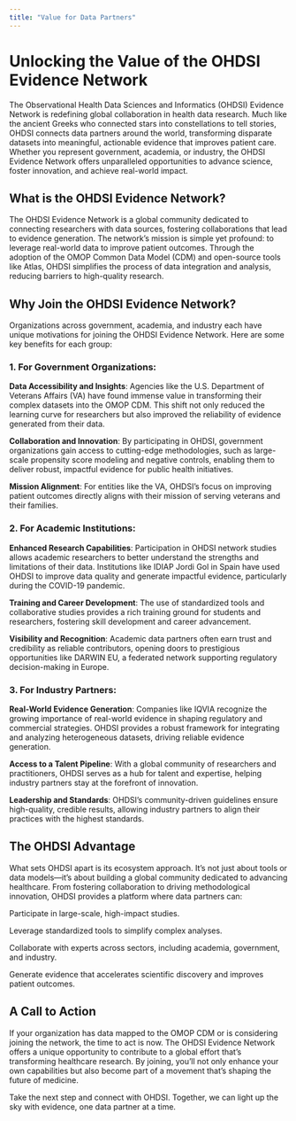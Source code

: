 ```yaml
---
title: "Value for Data Partners"
---
```


# Unlocking the Value of the OHDSI Evidence Network

The Observational Health Data Sciences and Informatics (OHDSI) Evidence Network is redefining global collaboration in health data research. Much like the ancient Greeks who connected stars into constellations to tell stories, OHDSI connects data partners around the world, transforming disparate datasets into meaningful, actionable evidence that improves patient care. Whether you represent government, academia, or industry, the OHDSI Evidence Network offers unparalleled opportunities to advance science, foster innovation, and achieve real-world impact.

## What is the OHDSI Evidence Network?

The OHDSI Evidence Network is a global community dedicated to connecting researchers with data sources, fostering collaborations that lead to evidence generation. The network’s mission is simple yet profound: to leverage real-world data to improve patient outcomes. Through the adoption of the OMOP Common Data Model (CDM) and open-source tools like Atlas, OHDSI simplifies the process of data integration and analysis, reducing barriers to high-quality research.

## Why Join the OHDSI Evidence Network?

Organizations across government, academia, and industry each have unique motivations for joining the OHDSI Evidence Network. Here are some key benefits for each group:

### 1. For Government Organizations:

**Data Accessibility and Insights**: Agencies like the U.S. Department of Veterans Affairs (VA) have found immense value in transforming their complex datasets into the OMOP CDM. This shift not only reduced the learning curve for researchers but also improved the reliability of evidence generated from their data.

**Collaboration and Innovation**: By participating in OHDSI, government organizations gain access to cutting-edge methodologies, such as large-scale propensity score modeling and negative controls, enabling them to deliver robust, impactful evidence for public health initiatives.

**Mission Alignment**: For entities like the VA, OHDSI’s focus on improving patient outcomes directly aligns with their mission of serving veterans and their families.

### 2. For Academic Institutions:

**Enhanced Research Capabilities**: Participation in OHDSI network studies allows academic researchers to better understand the strengths and limitations of their data. Institutions like IDIAP Jordi Gol in Spain have used OHDSI to improve data quality and generate impactful evidence, particularly during the COVID-19 pandemic.

**Training and Career Development**: The use of standardized tools and collaborative studies provides a rich training ground for students and researchers, fostering skill development and career advancement.

**Visibility and Recognition**: Academic data partners often earn trust and credibility as reliable contributors, opening doors to prestigious opportunities like DARWIN EU, a federated network supporting regulatory decision-making in Europe.

### 3. For Industry Partners:

**Real-World Evidence Generation**: Companies like IQVIA recognize the growing importance of real-world evidence in shaping regulatory and commercial strategies. OHDSI provides a robust framework for integrating and analyzing heterogeneous datasets, driving reliable evidence generation.

**Access to a Talent Pipeline**: With a global community of researchers and practitioners, OHDSI serves as a hub for talent and expertise, helping industry partners stay at the forefront of innovation.

**Leadership and Standards**: OHDSI’s community-driven guidelines ensure high-quality, credible results, allowing industry partners to align their practices with the highest standards.

## The OHDSI Advantage

What sets OHDSI apart is its ecosystem approach. It’s not just about tools or data models—it’s about building a global community dedicated to advancing healthcare. From fostering collaboration to driving methodological innovation, OHDSI provides a platform where data partners can:

Participate in large-scale, high-impact studies.

Leverage standardized tools to simplify complex analyses.

Collaborate with experts across sectors, including academia, government, and industry.

Generate evidence that accelerates scientific discovery and improves patient outcomes.

## A Call to Action

If your organization has data mapped to the OMOP CDM or is considering joining the network, the time to act is now. The OHDSI Evidence Network offers a unique opportunity to contribute to a global effort that’s transforming healthcare research. By joining, you’ll not only enhance your own capabilities but also become part of a movement that’s shaping the future of medicine.

Take the next step and connect with OHDSI. Together, we can light up the sky with evidence, one data partner at a time.